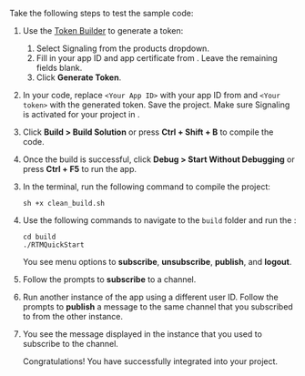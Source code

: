 <PlatformWrapper platform="linux-cpp, windows">

Take the following steps to test the sample code:

1. Use the [Token Builder](https://agora-token-generator-demo.vercel.app/) to generate a <Vg k="SIG" /> token:

    1. Select Signaling from the <Vg k="COMPANY" /> products dropdown.
    1. Fill in your app ID and app certificate from <Link to="{{Global.AGORA_CONSOLE_URL}}"><Vg k="CONSOLE" /></Link>. Leave the remaining fields blank.
    1. Click **Generate Token**.

1. In your code, replace `<Your App ID>` with your app ID from <Vg k="CONSOLE" /> and `<Your token>` with the generated token. Save the project. Make sure Signaling is activated for your project in <Link to="{{Global.AGORA_CONSOLE_URL}}"><Vg k="CONSOLE" /></Link>.

<PlatformWrapper platform="windows">

3. Click **Build > Build Solution** or press **Ctrl + Shift + B** to compile the code.

4. Once the build is successful, click **Debug > Start Without Debugging** or press **Ctrl + F5** to run the app.

</PlatformWrapper>

<PlatformWrapper platform="linux-cpp">

3. In the terminal, run the following command to compile the project:

    ```shell
    sh +x clean_build.sh
    ```

4. Use the following commands to navigate to the `build` folder and run the <Vpl k="CLIENT" />:

    ```shell
    cd build
    ./RTMQuickStart
    ```

    You see menu options to **subscribe**, **unsubscribe**, **publish**, and **logout**. 

</PlatformWrapper>

5. Follow the prompts to **subscribe** to a channel.

1. Run another instance of the app using a different user ID. Follow the prompts to **publish** a message to the same channel that you subscribed to from the other instance.

1. You see the message displayed in the instance that you used to subscribe to the channel.

    Congratulations! You have successfully integrated <Vg k="SIG" /> into your project.

</PlatformWrapper>